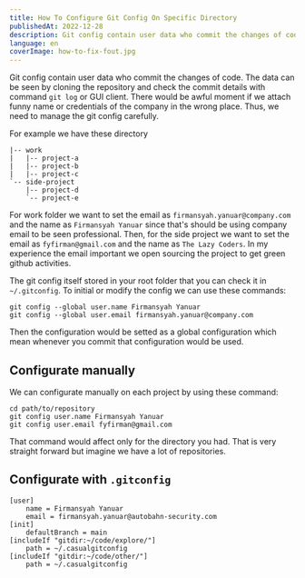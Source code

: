 ```yaml
---
title: How To Configure Git Config On Specific Directory
publishedAt: 2022-12-28
description: Git config contain user data who commit the changes of code. The data can be seen by cloning the repository and check the commit details with command `git log` or GUI client.
language: en
coverImage: how-to-fix-fout.jpg
---
```


Git config contain user data who commit the changes of code. The data can be seen by cloning the repository and check the commit details with command `git log` or GUI client. There would be awful moment if we attach funny name or credentials of the company in the wrong place. Thus, we need to manage the git config carefully.

For example we have these directory

```
|-- work
|   |-- project-a
|   |-- project-b
|   |-- project-c
`-- side-project
    |-- project-d
    `-- project-e
``` 

For work folder we want to set the email as `firmansyah.yanuar@company.com` and the name as `Firmansyah Yanuar` since that's should be using company email to be seen professional. Then, for the side project we want to set the email as `fyfirman@gmail.com` and the name as `The Lazy Coders`. In my experience the email important we open sourcing the project to get green github activities.

The git config itself stored in your root folder that you can check it in `~/.gitconfig`. To initial or modify the config we can use these commands:

```
git config --global user.name Firmansyah Yanuar
git config --global user.email firmansyah.yanuar@company.com
```

Then the configuration would be setted as a global configuration which mean whenever you commit that configuration would be used.

## Configurate manually

We can configurate manually on each project by using these command:

```
cd path/to/repository
git config user.name Firmansyah Yanuar
git config user.email fyfirman@gmail.com
```

That command would affect only for the directory you had. That is very straight forward but imagine we have a lot of repositories.

## Configurate with `.gitconfig`

```
[user]
	name = Firmansyah Yanuar
	email = firmansyah.yanuar@autobahn-security.com
[init]
	defaultBranch = main
[includeIf "gitdir:~/code/explore/"]
	path = ~/.casualgitconfig
[includeIf "gitdir:~/code/other/"]
	path = ~/.casualgitconfig
```
